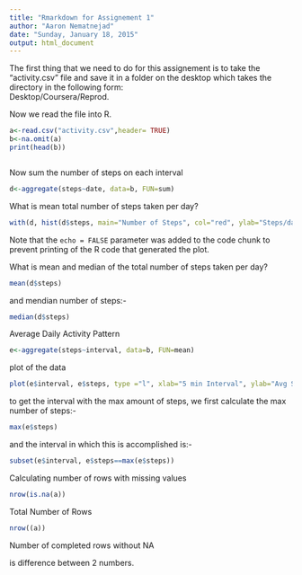 ```yaml
---
title: "Rmarkdown for Assignement 1"
author: "Aaron Nematnejad"
date: "Sunday, January 18, 2015"
output: html_document
---
```

The first thing that we need to do for this assignement is to take the "activity.csv" file and save it in a folder on the desktop which takes the directory in the following form:  
Desktop/Coursera/Reprod.

Now we read the file into R.

```r
a<-read.csv("activity.csv",header= TRUE)
b<-na.omit(a)
print(head(b))



```

Now sum the number of steps on each interval
```r
d<-aggregate(steps~date, data=b, FUN=sum)

```

What is mean total number of steps taken per day?

```r
with(d, hist(d$steps, main="Number of Steps", col="red", ylab="Steps/day",  xlab = "Count"))

```

Note that the `echo = FALSE` parameter was added to the code chunk to prevent printing of the R code that generated the plot.


What is mean and median of the total number of steps taken per day?

```r
mean(d$steps)

```
and mendian number of steps:-

```r
median(d$steps)
```

Average Daily Activity Pattern

```r
e<-aggregate(steps~interval, data=b, FUN=mean)

```



plot of the data 


```r
plot(e$interval, e$steps, type ="l", xlab="5 min Interval", ylab="Avg Steps")

```

to get the interval with the max amount of steps, we first calculate the max number of steps:- 

```r
max(e$steps)

```

and the interval in which this is accomplished is:-

```r
subset(e$interval, e$steps==max(e$steps))

```

Calculating number of rows with missing values

```r
nrow(is.na(a))
```

Total Number of Rows 
```r
nrow((a))
```

Number of completed rows without NA

is difference between 2 numbers.